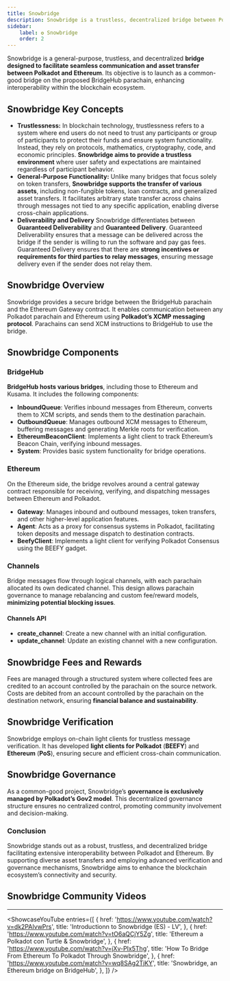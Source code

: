 ```yaml
---
title: Snowbridge
description: Snowbridge is a trustless, decentralized bridge between Polkadot and Ethereum, enabling seamless cross-chain communication and diverse asset transfers with secure governance.
sidebar:
    label: ✪ Snowbridge
    order: 2
---
```



Snowbridge is a general-purpose, trustless, and decentralized **bridge designed to facilitate seamless communication and asset transfer between Polkadot and Ethereum**. Its objective is to launch as a common-good bridge on the proposed BridgeHub parachain, enhancing interoperability within the blockchain ecosystem.

## Snowbridge Key Concepts
- **Trustlessness:** In blockchain technology, trustlessness refers to a system where end users do not need to trust any participants or group of participants to protect their funds and ensure system functionality. Instead, they rely on protocols, mathematics, cryptography, code, and economic principles. **Snowbridge aims to provide a trustless environment** where user safety and expectations are maintained regardless of participant behavior.
- **General-Purpose Functionality:** Unlike many bridges that focus solely on token transfers, **Snowbridge supports the transfer of various assets**, including non-fungible tokens, loan contracts, and generalized asset transfers. It facilitates arbitrary state transfer across chains through messages not tied to any specific application, enabling diverse cross-chain applications.
- **Deliverability and Delivery**
Snowbridge differentiates between **Guaranteed Deliverability** and **Guaranteed Delivery**. Guaranteed Deliverability ensures that a message can be delivered across the bridge if the sender is willing to run the software and pay gas fees. Guaranteed Delivery ensures that there are **strong incentives or requirements for third parties to relay messages**, ensuring message delivery even if the sender does not relay them.
## Snowbridge Overview
Snowbridge provides a secure bridge between the BridgeHub parachain and the Ethereum Gateway contract. It enables communication between any Polkadot parachain and Ethereum using **Polkadot’s XCMP messaging protocol**. Parachains can send XCM instructions to BridgeHub to use the bridge.

## Snowbridge Components
### BridgeHub
**BridgeHub hosts various bridges**, including those to Ethereum and Kusama. It includes the following components:
- **InboundQueue**: Verifies inbound messages from Ethereum, converts them to XCM scripts, and sends them to the destination parachain.
- **OutboundQueue**: Manages outbound XCM messages to Ethereum, buffering messages and generating Merkle roots for verification.
- **EthereumBeaconClient**: Implements a light client to track Ethereum’s Beacon Chain, verifying inbound messages.
- **System**: Provides basic system functionality for bridge operations.

### Ethereum
On the Ethereum side, the bridge revolves around a central gateway contract responsible for receiving, verifying, and dispatching messages between Ethereum and Polkadot.
- **Gateway**: Manages inbound and outbound messages, token transfers, and other higher-level application features.
- **Agent**: Acts as a proxy for consensus systems in Polkadot, facilitating token deposits and message dispatch to destination contracts.
- **BeefyClient**: Implements a light client for verifying Polkadot Consensus using the BEEFY gadget.

### Channels
Bridge messages flow through logical channels, with each parachain allocated its own dedicated channel. This design allows parachain governance to manage rebalancing and custom fee/reward models, **minimizing potential blocking issues**.

#### Channels API
- **create\_channel**: Create a new channel with an initial configuration.
- **update\_channel**: Update an existing channel with a new configuration.

## Snowbridge Fees and Rewards
Fees are managed through a structured system where collected fees are credited to an account controlled by the parachain on the source network. Costs are debited from an account controlled by the parachain on the destination network, ensuring **financial balance and sustainability**.

## Snowbridge Verification
Snowbridge employs on-chain light clients for trustless message verification. It has developed **light clients for Polkadot** (**BEEFY**) and **Ethereum** (**PoS**), ensuring secure and efficient cross-chain communication.

## Snowbridge Governance
As a common-good project, Snowbridge’s **governance is exclusively managed by Polkadot’s Gov2 model**. This decentralized governance structure ensures no centralized control, promoting community involvement and decision-making.

### Conclusion
Snowbridge stands out as a robust, trustless, and decentralized bridge facilitating extensive interoperability between Polkadot and Ethereum. By supporting diverse asset transfers and employing advanced verification and governance mechanisms, Snowbridge aims to enhance the blockchain ecosystem’s connectivity and security.


## Snowbridge Community Videos
------------
<ShowcaseYouTube
  entries={[
    {
      href: 'https://www.youtube.com/watch?v=dk2PAIvwPrs',
      title: 'Introductionn to Snowbridge (ES) - LV',
    },
        {
        href: 'https://www.youtube.com/watch?v=tO6aQCjY5Zg',
      title: 'Ethereum a Polkadot con Turtle & Snowbridge',
    },
        {
      href: 'https://www.youtube.com/watch?v=jXv-PIx5Thg',
      title: 'How To Bridge From Ethereum To Polkadot Through Snowbridge',
    },
        {
        href: 'https://www.youtube.com/watch?v=wq8SAg2TjKY',
      title: 'Snowbridge, an Ethereum bridge on BridgeHub',
    },
  ]} />